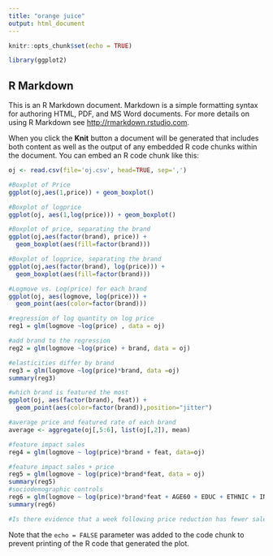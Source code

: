 ---
title: "orange juice"
output: html_document
---

```{r setup, include=FALSE}
knitr::opts_chunk$set(echo = TRUE)

library(ggplot2)
```

## R Markdown

This is an R Markdown document. Markdown is a simple formatting syntax for authoring HTML, PDF, and MS Word documents. For more details on using R Markdown see <http://rmarkdown.rstudio.com>.

When you click the **Knit** button a document will be generated that includes both content as well as the output of any embedded R code chunks within the document. You can embed an R code chunk like this:

```{r orange juice}

oj <- read.csv(file='oj.csv', head=TRUE, sep=',')

#Boxplot of Price
ggplot(oj,aes(1,price)) + geom_boxplot()

#Boxplot of logprice
ggplot(oj, aes(1,log(price))) + geom_boxplot()

#Boxplot of price, separating the brand
ggplot(oj,aes(factor(brand), price)) + 
  geom_boxplot(aes(fill=factor(brand)))

#Boxplot of logprice, separating the brand
ggplot(oj,aes(factor(brand), log(price))) + 
  geom_boxplot(aes(fill=factor(brand)))

#Logmove vs. Log(price) for each brand
ggplot(oj, aes(logmove, log(price))) +
  geom_point(aes(color=factor(brand)))

#regression of log quantity on log price
reg1 = glm(logmove ~log(price) , data = oj)

#add brand to the regression
reg2 = glm(logmove ~log(price) + brand, data = oj)

#elasticities differ by brand
reg3 = glm(logmove ~log(price)*brand, data =oj)
summary(reg3)

#which brand is featured the most
ggplot(oj, aes(factor(brand), feat)) + 
  geom_point(aes(color=factor(brand)),position="jitter")

#average price and featured rate of each brand
average <- aggregate(oj[,5:6], list(oj[,2]), mean)

#feature impact sales
reg4 = glm(logmove ~ log(price)*brand + feat, data=oj)

#feature impact sales + price
reg5 = glm(logmove ~ log(price)*brand*feat, data = oj)
summary(reg5)
#sociodemographic controls
reg6 = glm(logmove ~ log(price)*brand*feat + AGE60 + EDUC + ETHNIC + INCOME, data=oj)
summary(reg6)

#Is there evidence that a week following price reduction has fewer sales, than a week follower normal print


```

Note that the `echo = FALSE` parameter was added to the code chunk to prevent printing of the R code that generated the plot.
